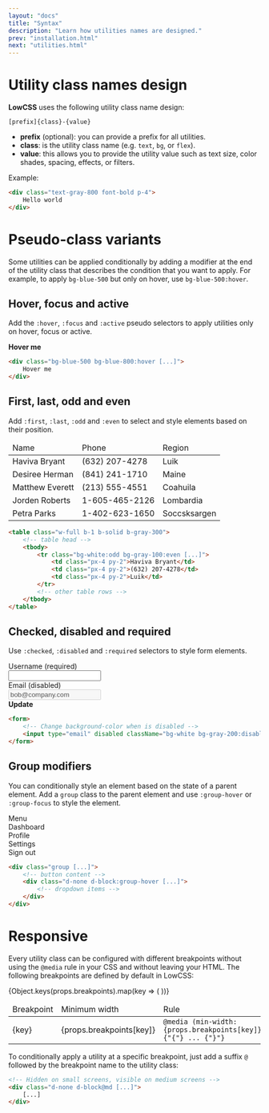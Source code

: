```yaml
---
layout: "docs"
title: "Syntax"
description: "Learn how utilities names are designed."
prev: "installation.html"
next: "utilities.html"
---
```


<Separator />

# Utility class names design

**LowCSS** uses the following utility class name design:

```
[prefix]{class}-{value}
```

- **prefix** (optional): you can provide a prefix for all utilities.
- **class**: is the utility class name (e.g. `text`, `bg`, or `flex`).
- **value**: this allows you to provide the utility value such as text size, color shades, spacing, effects, or filters.

Example:

```html
<div class="text-gray-800 font-bold p-4">
    Hello world
</div>
```

<Separator />

# Pseudo-class variants

Some utilities can be applied conditionally by adding a modifier at the end of the utility class that describes the condition that you want to apply. For example, to apply `bg-blue-500` but only on hover, use `bg-blue-500:hover`.


## Hover, focus and active

Add the `:hover`, `:focus` and `:active` pseudo selectors to apply utilities only on hover, focus or active.

<ExampleCode className="d-flex justify-center">
    <div className="bg-blue-500 bg-blue-800:hover text-white text-sm px-4 py-2 r-md cursor-pointer">
        <strong>Hover me</strong>
    </div>
</ExampleCode>

```html
<div class="bg-blue-500 bg-blue-800:hover [...]">
    Hover me
</div>
```

## First, last, odd and even

Add `:first`, `:last`, `:odd` and `:even` to select and style elements based on their position.

<ExampleCode className="d-flex justify-center">
    <table className="w-full b-1 b-solid b-gray-300">
        <thead>
            <tr className="bg-blue-100 bb-1 bb-solid bb-gray-300">
                <td className="px-4 py-2 font-bold">Name</td>
                <td className="px-4 py-2 font-bold">Phone</td>
                <td className="px-4 py-2 font-bold">Region</td>
            </tr>
        </thead>
        <tbody>
            <tr className="bg-white:odd bg-gray-100:even bb-1 bb-solid bb-gray-300">
                <td className="px-4 py-2">Haviva Bryant</td>
                <td className="px-4 py-2">(632) 207-4278</td>
                <td className="px-4 py-2">Luik</td>
            </tr>
            <tr className="bg-white:odd bg-gray-100:even bb-1 bb-solid bb-gray-300">
                <td className="px-4 py-2">Desiree Herman</td>
                <td className="px-4 py-2">(841) 241-1710</td>
                <td className="px-4 py-2">Maine</td>
            </tr>
            <tr className="bg-white:odd bg-gray-100:even bb-1 bb-solid bb-gray-300">
                <td className="px-4 py-2">Matthew Everett</td>
                <td className="px-4 py-2">(213) 555-4551</td>
                <td className="px-4 py-2">Coahuila</td> 
            </tr>
            <tr className="bg-white:odd bg-gray-100:even bb-1 bb-solid bb-gray-300">
                <td className="px-4 py-2">Jorden Roberts</td>
                <td className="px-4 py-2">1-605-465-2126</td>
                <td className="px-4 py-2">Lombardia</td>
            </tr>
            <tr className="bg-white:odd bg-gray-100:even">
                <td className="px-4 py-2">Petra Parks</td>
                <td className="px-4 py-2">1-402-623-1650</td>
                <td className="px-4 py-2">Soccsksargen</td>
            </tr>
        </tbody>
    </table>
</ExampleCode>

```html
<table class="w-full b-1 b-solid b-gray-300">
    <!-- table head -->
    <tbody>
        <tr class="bg-white:odd bg-gray-100:even [...]">
            <td class="px-4 py-2">Haviva Bryant</td>
            <td class="px-4 py-2">(632) 207-4278</td>
            <td class="px-4 py-2">Luik</td>
        </tr>
        <!-- other table rows -->
    </tbody>
</table>
```

## Checked, disabled and required

Use `:checked`, `:disabled` and `:required` selectors to style form elements.

<ExampleCode className="d-flex items-center justify-center">
    <div className="p-6 r-md bg-white w-full maxw-xs">
        <div className="mb-4">
            <div className="font-bold text-sm mb-1">Username (required)</div>
            <input
                type="text"
                className="d-block p-2 r-md b-1 b-solid b-gray-300 b-red-500:required bg-white w-full text-sm text-red-500:required outline-none"
                required
            />
        </div>
        <div className="mb-4">
            <div className="font-bold text-sm mb-1">Email (disabled)</div>
            <input
                type="email"
                value="bob@company.com"
                className="d-block p-2 r-md b-1 b-solid b-gray-300 bg-white bg-gray-200:disabled w-full text-sm"
                disabled
            />
        </div>
        <div className="d-flex flex-row-reverse">
            <div className="px-4 py-2 bg-blue-500 bg-blue-600:hover text-white r-md text-sm cursor-pointer">
                <strong>Update</strong>
            </div>
        </div>
    </div>
</ExampleCode>

```html
<form>
    <!-- Change background-color when is disabled -->
    <input type="email" disabled className="bg-white bg-gray-200:disabled [...]" >
</form>
```

## Group modifiers

You can conditionally style an element based on the state of a parent element. Add a `group` class to the parent element and use `:group-hover` or `:group-focus` to style the element.

<ExampleCode className="d-flex justify-center">
    <div className="group d-flex items-center justify-center bg-white position-relative r-md py-2 px-4 b-1 b-solid b-gray-300">
        <span className="text-lg text-gray-600">
            <Icon icon="bars" />
        </span>
        <span className="text-gray-600 ml-2">Menu</span>
        <div className="d-none d-block:group-hover position-absolute w-48 left-0 top-full pt-1">
            <div className="bg-white b-1 b-gray-300 b-solid r-md d-flex flex-col gap-1 py-1">
                <div className="px-4 py-2 bg-gray-200:hover cursor-pointer">Dashboard</div>
                <div className="px-4 py-2 bg-gray-200:hover cursor-pointer">Profile</div>
                <div className="px-4 py-2 bg-gray-200:hover cursor-pointer">Settings</div>
                <div className="h-0 w-full b-1 b-gray-200 b-solid" />
                <div className="px-4 py-2 bg-gray-200:hover cursor-pointer">Sign out</div>
            </div>
        </div>
    </div>
</ExampleCode>

```html
<div class="group [...]">
    <!-- button content -->
    <div class="d-none d-block:group-hover [...]">
        <!-- dropdown items -->
    </div>
</div>
```

<Separator />

# Responsive

Every utility class can be configured with different breakpoints without using the `@media` rule in your CSS and without leaving your HTML. The following breakpoints are defined by default in LowCSS:

<table className="w-full text-sm">
    <thead>
        <tr className="bb-1 bb-solid bb-gray-200">
            <td className="p-3 font-bold">Breakpoint</td>
            <td className="p-3 font-bold">Minimum width</td>
            <td className="p-3 font-bold">Rule</td>
        </tr>
    </thead>
    <tbody>
        {Object.keys(props.breakpoints).map(key => (
        <tr key={key}>
            <td className="p-3 font-mono">{key}</td>
            <td className="p-3 font-mono">{props.breakpoints[key]}</td>
            <td className="p-3 font-mono">
                <code>@media (min-width: {props.breakpoints[key]}) {"{"} ... {"}"}</code>
            </td>
        </tr>
        ))}
    </tbody>
</table>

To conditionally apply a utility at a specific breakpoint, just add a suffix `@` followed by the breakpoint name to the utility class:

```html
<!-- Hidden on small screens, visible on medium screens -->
<div class="d-none d-block@md [...]">
    [...]
</div>
```

